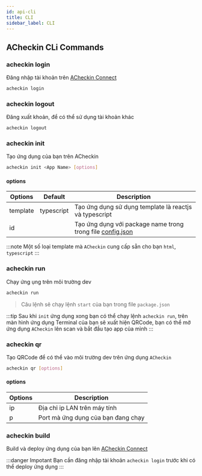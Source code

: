```yaml
---
id: api-cli
title: CLI
sidebar_label: CLI
---
```


## ACheckin CLi Commands

### acheckin login
Đăng nhập tài khoản trên [ACheckin Connect](https://developer.acheckin.io)
```bash
acheckin login
```

### acheckin logout
Đăng xuất khoản, để có thể sử dụng tài khoản khác
```bash
acheckin logout
```

### acheckin init

Tạo ứng dụng của bạn trên ACheckin

```bash
acheckin init <App Name> [options]
```
#### options

| Options  | Default  |  Description |
|---|---|---|
| template | typescript |  Tạo ứng dụng sử dụng template là reactjs và typescript |
| id |  |  Tạo ứng dụng với package name trong trong file [config.json](config) |

:::note
Một số loại template mà `ACheckin` cung cấp sẵn cho bạn `html`, `typescript`
:::

### acheckin run
Chạy ứng ụng trên môi trường dev

```bash
acheckin run
```
> Câu lệnh sẽ chạy lệnh `start` của bạn trong file `package.json`

:::tip
Sau khi `init` ứng dụng xong bạn có thể chạy lệnh `acheckin run`, trên màn hình ứng dụng Terminal của bạn sẽ xuất hiện QRCode, bạn có thể mở ứng dụng `ACheckin` lên scan và bắt đầu tạo app của mình
:::

### acheckin qr
Tạo QRCode để có thể vào môi trường dev trên ứng dụng `ACheckin`

```bash
acheckin qr [options]
```
#### options

| Options   |  Description |
|---|---|
| ip | Địa chỉ ip LAN trên máy tính |
| p |  Port mà ứng dụng của bạn đang chạy |

### acheckin build
Build và deploy ứng dụng của bạn lên [ACheckin Connect](https://developer.acheckin.io)

:::danger Impotant
Bạn cần đăng nhập tài khoản `acheckin login` trước khi có thể deploy ứng dụng
:::


